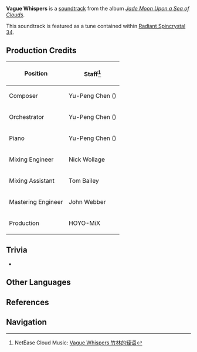 {{Soundtrack Infobox
|title          =
|image          = Jade Moon Upon a Sea of Clouds.png
|album          = Jade Moon Upon a Sea of Clouds
|disc           = 1
|number         = 22
|featured       =
|featured2      =
|featured3      =
|featured_disc  =
|featured_disc2 =
|featured_disc3 =
|youtube_id     = t1O7LpOTBfM
|youtube_time   = 1791
|spotify_id     = 2XLG1ZwKkG9UUfDMjuwAeH
|played_in      = Bishui Plain
|during         = [[Bishui Plain]] (Day)
|domain         =
|previous       = Gentle Rain
|next           = Legends Swept Away
}}
'''Vague Whispers''' is a [[soundtrack]] from the album ''[[Jade Moon Upon a Sea of Clouds]]''.

This soundtrack is featured as a tune contained within [[Radiant Spincrystal 34]].

==Production Credits==
{| class="wikitable" style="text-align:left; height:0.5em"
! Position
! Staff<ref>NetEase Cloud Music: [https://music.163.com/#/song?id=1492276417 Vague Whispers 竹林的轻语]</ref>
|-
! Composer
| Yu-Peng Chen ({{zh|陈致逸}})
|-
! Orchestrator
| Yu-Peng Chen ({{zh|陈致逸}})
|-
! Piano
| Yu-Peng Chen ({{zh|陈致逸}})
|-
! Mixing Engineer
| Nick Wollage
|-
! Mixing Assistant
| Tom Bailey
|-
! Mastering Engineer
| John Webber
|-
! Production
| HOYO-MiX
|}

==Trivia==
* {{Transclude|Winding River|BishuiTheme|section=1}}

==Other Languages==
{{Other Languages
|en      = Vague Whispers
|zhs     = 竹林的轻语
|zhs_rm  = Zhúlín de Qīngyǔ
|zht     = 竹林的輕語
|zht_rm  = Zhúlín de Qīngyǔ
|zh_tl   = The Gentle Whispers of the Bamboo Forest
|ja      = 竹林の囁き
|ja_rm   = Chikurin no Sasayaki
|ja_tl   = 
|ko      = Vague Whispers<ref name="RS">{{Ref/Item|Radiant Spincrystal 34|note=Korean, Spanish, French, Russian, Thai, Vietnamese, German, Indonesian, Portuguese, Turkish}}</ref>
|es      = Vague Whispers<ref name="RS" />
|fr      = Vague Whispers<ref name="RS" />
|ru      = Vague Whispers<ref name="RS" />
|th      = Vague Whispers<ref name="RS" />
|vi      = Lời Thì Thầm Trong Rừng {{tt|Trúc|竹}}<ref name="RS" />
|de      = Vague Whispers<ref name="RS" />
|id      = Vague Whispers<ref name="RS" />
|pt      = Vague Whispers<ref name="RS" />
|tr      = Vague Whispers<ref name="RS" />
|it      = 
}}

==References==
{{Reflist}}

==Navigation==
{{Soundtrack Navbox|Jade Moon Upon a Sea of Clouds}}